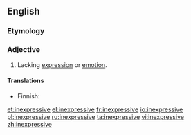 ==English==

===Etymology===
{{prefix|in|expressive}}

===Adjective===
{{en-adj}}

# Lacking [[expression]] or [[emotion]].

====Translations====
{{trans-top|lacking expression}}
* Finnish: {{t-|fi|ilmeetön}}
{{trans-mid}}
{{trans-bottom}}

[[et:inexpressive]]
[[el:inexpressive]]
[[fr:inexpressive]]
[[io:inexpressive]]
[[pl:inexpressive]]
[[ru:inexpressive]]
[[ta:inexpressive]]
[[vi:inexpressive]]
[[zh:inexpressive]]